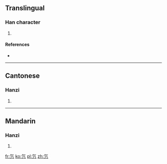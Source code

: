 ==Translingual==

===Han character===
{{Han char|rn=84|rad=气|as=01|sn=5|four=8021<sub>7</sub>|canj=人弓中 (ONL)}}

# {{defn|Han|sort=气01}}

====References====
* {{Han ref|kx=0599.031|hdz=32010.020|uh=6C15|ud=27669|bh=C97E|bd=51582}}

----

==Cantonese==

===Hanzi===
{{yue-hanzi|jyut=|y=[[pit3]]}}

# {{defn|lang=yue|sort=气01}}

----

==Mandarin==

===Hanzi===
{{cmn-hanzi|pin=[[piē]] ([[pie1]])|wg=[[p'ieh1|p'ieh<sup>1</sup>]]}}

# {{defn|lang=cmn|sort=气01}}

[[fr:氕]]
[[ko:氕]]
[[pl:氕]]
[[zh:氕]]